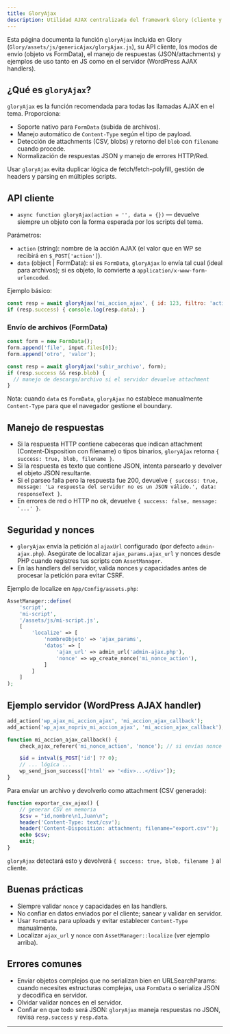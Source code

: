 ```yaml
---
title: GloryAjax
description: Utilidad AJAX centralizada del framework Glory (cliente y buenas prácticas)
---
```


Esta página documenta la función `gloryAjax` incluida en Glory (`Glory/assets/js/genericAjax/gloryAjax.js`),
su API cliente, los modos de envío (objeto vs FormData), el manejo de respuestas (JSON/attachments) y
ejemplos de uso tanto en JS como en el servidor (WordPress AJAX handlers).

## ¿Qué es `gloryAjax`?

`gloryAjax` es la función recomendada para todas las llamadas AJAX en el tema. Proporciona:

- Soporte nativo para `FormData` (subida de archivos).
- Manejo automático de `Content-Type` según el tipo de payload.
- Detección de attachments (CSV, blobs) y retorno del `blob` con `filename` cuando procede.
- Normalización de respuestas JSON y manejo de errores HTTP/Red.

Usar `gloryAjax` evita duplicar lógica de fetch/fetch-polyfill, gestión de headers y parsing en múltiples scripts.

## API cliente

- `async function gloryAjax(action = '', data = {})` — devuelve siempre un objeto con la forma esperada por los scripts del tema.

Parámetros:
- `action` (string): nombre de la acción AJAX (el valor que en WP se recibirá en `$_POST['action']`).
- `data` (object | FormData): si es `FormData`, `gloryAjax` lo envía tal cual (ideal para archivos); si es objeto, lo convierte a `application/x-www-form-urlencoded`.

Ejemplo básico:

```javascript
const resp = await gloryAjax('mi_accion_ajax', { id: 123, filtro: 'activo' });
if (resp.success) { console.log(resp.data); }
```

### Envío de archivos (FormData)

```javascript
const form = new FormData();
form.append('file', input.files[0]);
form.append('otro', 'valor');

const resp = await gloryAjax('subir_archivo', form);
if (resp.success && resp.blob) {
  // manejo de descarga/archivo si el servidor devuelve attachment
}
```

Nota: cuando `data` es `FormData`, `gloryAjax` no establece manualmente `Content-Type` para que el navegador gestione el boundary.

## Manejo de respuestas

- Si la respuesta HTTP contiene cabeceras que indican attachment (Content-Disposition con filename) o tipos binarios,
  `gloryAjax` retorna `{ success: true, blob, filename }`.
- Si la respuesta es texto que contiene JSON, intenta parsearlo y devolver el objeto JSON resultante.
- Si el parseo falla pero la respuesta fue 200, devuelve `{ success: true, message: 'La respuesta del servidor no es un JSON válido.', data: responseText }`.
- En errores de red o HTTP no ok, devuelve `{ success: false, message: '...' }`.

## Seguridad y nonces

- `gloryAjax` envía la petición al `ajaxUrl` configurado (por defecto `admin-ajax.php`). Asegúrate de localizar `ajax_params.ajax_url` y nonces
  desde PHP cuando registres tus scripts con `AssetManager`.
- En las handlers del servidor, valida nonces y capacidades antes de procesar la petición para evitar CSRF.

Ejemplo de localize en `App/Config/assets.php`:

```php
AssetManager::define(
    'script',
    'mi-script',
    '/assets/js/mi-script.js',
    [
        'localize' => [
            'nombreObjeto' => 'ajax_params',
            'datos' => [
                'ajax_url' => admin_url('admin-ajax.php'),
                'nonce' => wp_create_nonce('mi_nonce_action'),
            ]
        ]
    ]
);
```

## Ejemplo servidor (WordPress AJAX handler)

```php
add_action('wp_ajax_mi_accion_ajax', 'mi_accion_ajax_callback');
add_action('wp_ajax_nopriv_mi_accion_ajax', 'mi_accion_ajax_callback');

function mi_accion_ajax_callback() {
    check_ajax_referer('mi_nonce_action', 'nonce'); // si envías nonce en request

    $id = intval($_POST['id'] ?? 0);
    // ... lógica ...
    wp_send_json_success(['html' => '<div>...</div>']);
}
```

Para enviar un archivo y devolverlo como attachment (CSV generado):

```php
function exportar_csv_ajax() {
    // generar CSV en memoria
    $csv = "id,nombre\n1,Juan\n";
    header('Content-Type: text/csv');
    header('Content-Disposition: attachment; filename="export.csv"');
    echo $csv;
    exit;
}
```

`gloryAjax` detectará esto y devolverá `{ success: true, blob, filename }` al cliente.

## Buenas prácticas

- Siempre validar `nonce` y capacidades en las handlers.
- No confiar en datos enviados por el cliente; sanear y validar en servidor.
- Usar `FormData` para uploads y evitar establecer `Content-Type` manualmente.
- Localizar `ajax_url` y `nonce` con `AssetManager::localize` (ver ejemplo arriba).

## Errores comunes

- Enviar objetos complejos que no serializan bien en URLSearchParams: cuando necesites estructuras complejas, usa `FormData` o serializa JSON y decodifica en servidor.
- Olvidar validar nonces en el servidor.
- Confiar en que todo será JSON: `gloryAjax` maneja respuestas no JSON, revisa `resp.success` y `resp.data`.

---
